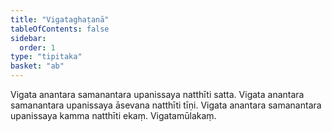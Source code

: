 ```yaml
---
title: "Vigataghaṭanā"
tableOfContents: false
sidebar:
  order: 1
type: "tipitaka"
basket: "ab"
---
```



<DynamicBreadcrumb />

<Division number="386">

<Paragraph number="1150">
Vigata anantara samanantara upanissaya natthīti satta. Vigata anantara samanantara upanissaya āsevana natthīti tīṇi. Vigata anantara samanantara upanissaya kamma natthīti ekaṃ.

</Paragraph>
</Division>

<Paragraph number="1151" type="center">
Vigatamūlakaṃ.
</Paragraph>